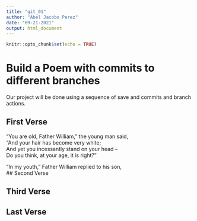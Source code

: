 ```yaml
---
title: "git_01"
author: "Abel Jacobo Perez"
date: "09-21-2021"
output: html_document
---
```


```r
knitr::opts_chunk$set(echo = TRUE)
```
# Build a Poem with commits to different branches
Our project will be done using a sequence of save and commits and branch actions.
<!-- Do not modify or change any text in "!--" bracketed areas such as this --- these are instructions to
you, if you change any of this the git program will notice it and compromise your git merging strategy !-->

## First Verse 
<!--Put the first five lines of a poem by Lewis Carrol in this section!-->
“You are old, Father William,” the young man said,  
“And your hair has become very white;  
And yet you incessantly stand on your head –  
Do you think, at your age, it is right?”  

“In my youth,” Father William replied to his son,  
## Second Verse
<!--Put the first five lines of a poem by Robert Frost here!-->

## Third Verse
<!--Put the first two verses of The Walrus and the Carpenter here!-->

## Last Verse
<!--Put a short poem of your choice 8-20 lines,here!-->
